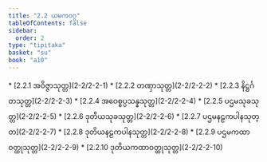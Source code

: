 ```yaml
---
title: "2.2 ယမကဝဂ္ဂ"
tableOfContents: false
sidebar:
  order: 2
type: "tipitaka"
basket: "su"
book: "a10"
---
```



<DynamicBreadcrumb />



<TableOfContents book="a10" section="2.2">
* [2.2.1 အဝိဇ္ဇာသုတ္တ](2-2/2-2-1)
* [2.2.2 တဏှာသုတ္တ](2-2/2-2-2)
* [2.2.3 နိဋ္ဌင်္ဂတသုတ္တ](2-2/2-2-3)
* [2.2.4 အဝေစ္စပ္ပသန္နသုတ္တ](2-2/2-2-4)
* [2.2.5 ပဌမသုခသုတ္တ](2-2/2-2-5)
* [2.2.6 ဒုတိယသုခသုတ္တ](2-2/2-2-6)
* [2.2.7 ပဌမနဠကပါနသုတ္တ](2-2/2-2-7)
* [2.2.8 ဒုတိယနဠကပါနသုတ္တ](2-2/2-2-8)
* [2.2.9 ပဌမကထာဝတ္ထုသုတ္တ](2-2/2-2-9)
* [2.2.10 ဒုတိယကထာဝတ္ထုသုတ္တ](2-2/2-2-10)
</TableOfContents>